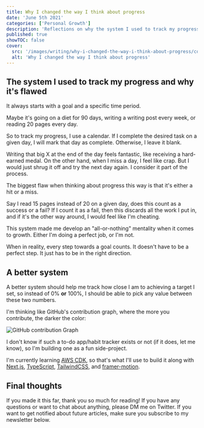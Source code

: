 ```yaml
---
title: Why I changed the way I think about progress
date: 'June 5th 2021'
categories: ['Personal Growth']
description: 'Reflections on why the system I used to track my progress was flawed, and how I changed the way I think about progress'
published: true
showTOC: false
cover:
  src: '/images/writing/why-i-changed-the-way-i-think-about-progress/cover.png'
  alt: 'Why I changed the way I think about progress'
---
```


## The system I used to track my progress and why it's flawed

It always starts with a goal and a specific time period.

Maybe it's going on a diet for 90 days, writing a writing post every week, or reading 20 pages every day.

So to track my progress, I use a calendar. If I complete the desired task on a given day, I will mark that day as complete. Otherwise, I leave it blank.

Writing that big X at the end of the day feels fantastic, like receiving a hard-earned medal. On the other hand, when I miss a day, I feel like crap. But I would just shrug it off and try the next day again. I consider it part of the process.

The biggest flaw when thinking about progress this way is that it's either a hit or a miss.

Say I read 15 pages instead of 20 on a given day, does this count as a success or a fail? If I count it as a fail, then this discards all the work I put in, and if it's the other way around, I would feel like I'm cheating.

This system made me develop an "all-or-nothing" mentality when it comes to growth. Either I'm doing a perfect job, or I'm not.

When in reality, every step towards a goal counts. It doesn't have to be a perfect step. It just has to be in the right direction.

## A better system

A better system should help me track how close I am to achieving a target I set, so instead of 0% **or** 100%, I should be able to pick any value between these two numbers.

I'm thinking like GitHub's contribution graph, where the more you contribute, the darker the color:

![GitHub contribution Graph](/images/writing/why-i-changed-the-way-i-think-about-progress/system.png)

I don't know if such a to-do app/habit tracker exists or not (if it does, let me know), so I'm building one as a fun side-project.

I'm currently learning [AWS CDK](https://aws.amazon.com/cdk/), so that's what I'll use to build it along with [Next.js](https://nextjs.org/), [TypeScript](https://www.typescriptlang.org/), [TailwindCSS](https://tailwindcss.com), and [framer-motion](https://www.framer.com/motion).

## Final thoughts

If you made it this far, thank you so much for reading! If you have any questions or want to chat about anything, please DM me on Twitter.
If you want to get notified about future articles, make sure you subscribe to my newsletter below.
